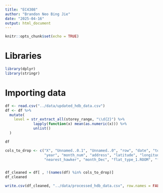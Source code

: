 ```yaml
---
title: "EC4308"
author: "Brandon Neo Bing Jie"
date: "2025-04-16"
output: html_document
---
```


```r
knitr::opts_chunk$set(echo = TRUE)
```

# Libraries

```r
library(dplyr)
library(stringr)

```

# Importing data

```r

df <- read.csv("../data/updated_hdb_data.csv")
df <- df %>%
  mutate(
    level = str_extract_all(storey_range, "\\d{2}") %>% 
             lapply(function(x) mean(as.numeric(x))) %>% 
             unlist()
  ) 

df
```

```r
cols_to_drop <- c("X", "Unnamed..0.1", "Unnamed..0", "row", "date", "town", "flat_type", "block", "street_name", "storey_range", "flat_model", "lease_commence_date",
                  "year", "month_num", "address", "latitude", "longitude", "mrt_stations_within_1km", "nearest_mrt_station", "pri_schs_within_1km", "hawkers_within_1km",
                  "nearest_hawker", "month_Dec", "flat_type_1.ROOM", "flat_model_Multi.Generation", "town_ANG.MO.KIO", "remaining_lease")


df_cleaned = df[ , !(names(df) %in% cols_to_drop)]
df_cleaned

write.csv(df_cleaned, "../data/processed_hdb_data.csv", row.names = FALSE)
```